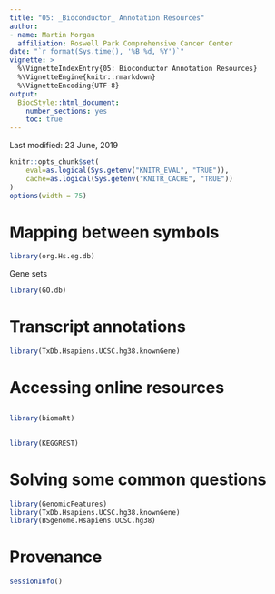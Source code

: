 ```yaml
---
title: "05: _Bioconductor_ Annotation Resources"
author:
- name: Martin Morgan
  affiliation: Roswell Park Comprehensive Cancer Center
date: "`r format(Sys.time(), '%B %d, %Y')`"
vignette: >
  %\VignetteIndexEntry{05: Bioconductor Annotation Resources}
  %\VignetteEngine{knitr::rmarkdown}
  %\VignetteEncoding{UTF-8}
output:
  BiocStyle::html_document:
    number_sections: yes
    toc: true
---
```


Last modified: 23 June, 2019

```r
knitr::opts_chunk$set(
    eval=as.logical(Sys.getenv("KNITR_EVAL", "TRUE")),
    cache=as.logical(Sys.getenv("KNITR_CACHE", "TRUE"))
)
options(width = 75)
```

# Mapping between symbols

```r
library(org.Hs.eg.db)
```

Gene sets

```r
library(GO.db)
```

# Transcript annotations

```r
library(TxDb.Hsapiens.UCSC.hg38.knownGene)
```

# Accessing online resources

## \Biocpkg{biomaRt}

```r
library(biomaRt)
```

## \Biocpkg{KEGGREST}

```r
library(KEGGREST)
```

# Solving some common questions

```r
library(GenomicFeatures)
library(TxDb.Hsapiens.UCSC.hg38.knownGene)
library(BSgenome.Hsapiens.UCSC.hg38)
```

# Provenance

```r
sessionInfo()
```
